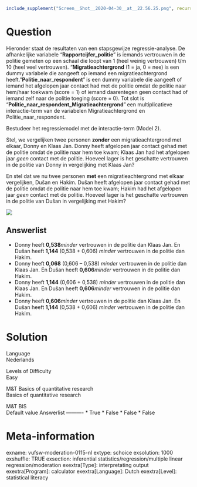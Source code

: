 ```r
include_supplement("Screen__Shot__2020-04-30__at__22.56.25.png", recursive = TRUE)
```

Question
========
Hieronder staat de resultaten van een stapsgewijze regressie-analyse. De
afhankelijke variabele “**Rapportcijfer\_politie**” is iemands
vertrouwen in de politie gemeten op een schaal die loopt van 1 (heel
weinig vertrouwen) t/m 10 (heel veel vertrouwen).
“**Migratieachtergrond** (1 = ja, 0 = nee) is een dummy variabele die
aangeeft op iemand een migratieachtergrond heeft.
"**Politie\_naar\_respondent**"** **is een dummy variabele die aangeeft
of iemand het afgelopen jaar contact had met de politie omdat de politie
naar hem/haar toekwam (score = 1) of iemand daarentegen geen contact had
of iemand zelf naar de politie toeging (score = 0). Tot slot is
"**Politie\_naar\_respondent\_Migratieachtergrond**"** **een
multiplicatieve interactie-term van de variabelen Migratieachtergrond en
Politie\_naar\_respondent.  
  
Bestudeer het regressiemodel met de interactie-term (Model 2).  
  
Stel, we vergelijken twee personen **zonder** een migratieachtergrond
met elkaar, Donny en Klaas Jan. Donny heeft afgelopen jaar contact gehad
met de politie omdat de politie naar hem toe kwam; Klaas Jan had het
afgelopen jaar *geen* contact met de politie. Hoeveel lager is het
geschatte vertrouwen in de politie van Donny in vergelijking met Klaas
Jan?  
  
En stel dat we nu twee personen **met** een migratieachtergrond met
elkaar vergelijken, Dušan en Hakim. Dušan heeft afgelopen jaar contact
gehad met de politie omdat de politie naar hem toe kwam; Hakim had het
afgelopen jaar *geen* contact met de politie. Hoeveel lager is het
geschatte vertrouwen in de politie van Dušan in vergelijking met
Hakim?  
  
![](Screen__Shot__2020-04-30__at__22.56.25.png)

Answerlist
----------
* Donny heeft **0,538***minder* vertrouwen in de politie dan Klaas Jan. En
  Dušan heeft **1,144** (0,538 + 0,606) *minder* vertrouwen in de politie
  dan Hakim.
* Donny heeft **0,068** (0,606 – 0,538) *minder* vertrouwen in de politie
  dan Klaas Jan. En Dušan heeft **0,606***minder* vertrouwen in de politie
  dan Hakim.
* Donny heeft **1,144** (0,606 + 0,538) *minder* vertrouwen in de politie
  dan Klaas Jan. En Dušan heeft **0,606***minder* vertrouwen in de politie
  dan Hakim.
* Donny heeft **0,606***minder* vertrouwen in de politie dan Klaas Jan. En
  Dušan heeft **1,144** (0,538 + 0,606) *minder* vertrouwen in de politie
  dan Hakim.

Solution
========











Language  
Nederlands

Levels of Difficulty  
Easy

M&T Basics of quantitative research  
Basics of quantitative research

M&T BIS  
Default value
Answerlist
----------
* True
* False
* False
* False

Meta-information
================
exname: vufsw-moderation-0115-nl
extype: schoice
exsolution: 1000
exshuffle: TRUE
exsection: inferential statistics/regression/multiple linear regression/moderation
exextra[Type]: interpretating output
exextra[Program]: calculator
exextra[Language]: Dutch
exextra[Level]: statistical literacy

